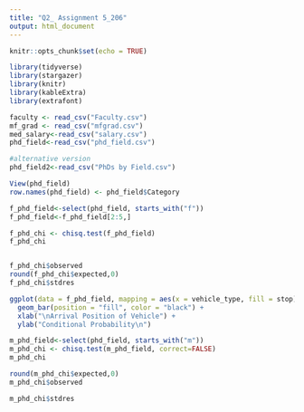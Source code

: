 ```yaml
---
title: "Q2_ Assignment 5_206"
output: html_document
---
```


```r
knitr::opts_chunk$set(echo = TRUE)
```



```r
library(tidyverse)
library(stargazer)
library(knitr)
library(kableExtra)
library(extrafont)
```

```r
faculty <- read_csv("Faculty.csv")
mf_grad <- read_csv("mfgrad.csv")
med_salary<-read_csv("salary.csv")
phd_field<-read_csv("phd_field.csv")

#alternative version
phd_field2<-read_csv("PhDs by Field.csv")
```

```r
View(phd_field)
row.names(phd_field) <- phd_field$Category

```


```r
f_phd_field<-select(phd_field, starts_with("f"))
f_phd_field<-f_phd_field[2:5,]
```
```r
f_phd_chi <- chisq.test(f_phd_field)
f_phd_chi


f_phd_chi$observed
round(f_phd_chi$expected,0)
f_phd_chi$stdres
```



```r
ggplot(data = f_phd_field, mapping = aes(x = vehicle_type, fill = stop)) +
  geom_bar(position = "fill", color = "black") +
  xlab("\nArrival Position of Vehicle") +
  ylab("Conditional Probability\n")
```

```r
m_phd_field<-select(phd_field, starts_with("m"))
m_phd_chi <- chisq.test(m_phd_field, correct=FALSE)
m_phd_chi
```
```r
round(m_phd_chi$expected,0)
m_phd_chi$observed

m_phd_chi$stdres
```


